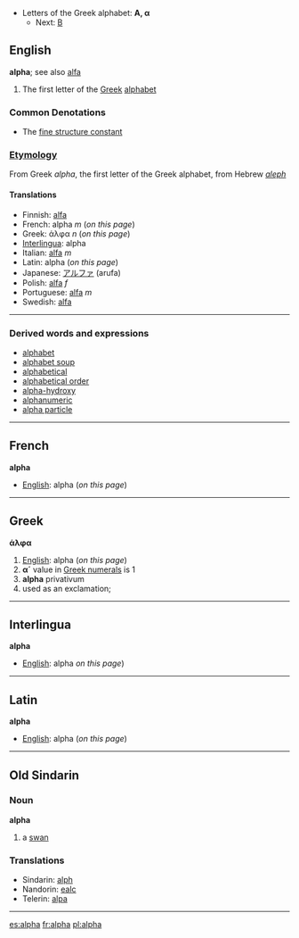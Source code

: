 *Letters of the Greek alphabet: '''&#913;, &#945;'''
**Next: [[beta|&#914;]]

==English==
'''alpha'''; see also [[alfa]]
#The first letter of the [[Greek]] [[alphabet]]

===Common Denotations===
* The [[fine structure constant]]

===[[Etymology]]===

From Greek ''alpha'', the first letter of the Greek alphabet, from Hebrew ''[[aleph]]''

====Translations====

*Finnish: [[alfa]]
*French: alpha ''m'' (''on this page'')
*Greek: άλφα ''n'' (''on this page'')
*[[Interlingua]]: alpha
*Italian: [[alfa]] ''m''
*Latin: alpha (''on this page'')
*Japanese: [[アルファ]] (arufa)
*Polish: [[alfa]] ''f''
*Portuguese: [[alfa]] ''m''
*Swedish: [[alfa]]

----

===Derived words and expressions===
*[[alphabet]]
*[[alphabet soup]]
*[[alphabetical]]
*[[alphabetical order]]
*[[alpha-hydroxy]]
*[[alphanumeric]]
*[[alpha particle]]

----

==French==
'''alpha'''

*[[English]]: alpha (''on this page'')

----
==Greek==
'''άλφα'''

#[[English]]: alpha (''on this page'')
#'''α´''' value in [[Greek numerals]] is 1
#'''alpha''' privativum
#used as an exclamation;

----

==Interlingua==
'''alpha'''

*[[English]]: alpha ''on this page'')

----

==Latin==
'''alpha'''

*[[English]]: alpha (''on this page'')
----
==Old Sindarin==
===Noun===
'''alpha'''

#a [[swan]]
===Translations===
*Sindarin: [[alph]]
*Nandorin: [[ealc]]
*Telerin: [[alpa]]
----

[[es:alpha]]
[[fr:alpha]]
[[pl:alpha]]